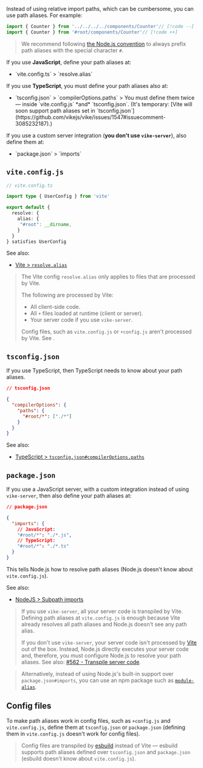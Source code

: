 
Instead of using relative import paths, which can be cumbersome, you can use path aliases. For example:

```js
import { Counter } from '../../../../components/Counter'// [!code --]
import { Counter } from '#root/components/Counter'// [!code ++]
```

> We recommend following [the Node.js convention](https://nodejs.org/api/packages.html#subpath-imports:~:text=must%20always%20start%20with%20%23%20to%20ensure%20they%20are%20disambiguated%20from%20external%20package%20specifiers) to always prefix path aliases with the special character `#`.

If you use **JavaScript**, define your path aliases at:
- <Link href="#vite-config-js">`vite.config.ts` > `resolve.alias`</Link>

If you use **TypeScript**, you must define your path aliases also at:
- <Link href="#tsconfig-json">`tsconfig.json` > `compilerOptions.paths`</Link>
  > You must define them twice — inside `vite.config.js` *and* `tsconfig.json`. (It's temporary: [Vite will soon support path aliases set in `tsconfig.json`](https://github.com/vikejs/vike/issues/1547#issuecomment-3085232187).)

If you use a custom server integration (**you don't use `vike-server`**), also define them at:
- <Link href="#package-json">`package.json` > `imports`</Link>


## `vite.config.js`

```ts
// vite.config.ts

import type { UserConfig } from 'vite'

export default {
  resolve: {
    alias: {
     "#root": __dirname,
    }
  }
} satisfies UserConfig
```

See also:
 - [Vite > `resolve.alias`](https://vitejs.dev/config/shared-options.html#resolve-alias)

> The Vite config `resolve.alias` only applies to files that are processed by Vite.
>
> The following are processed by Vite:
> - All client-side code.
> - All <Link href="/config#files">`+` files</Link> loaded at runtime (client or server).
> - Your server code if you use <Link href="/vike-server">`vike-server`</Link>.
>
> Config files, such as `vite.config.js` or `+config.js` aren't processed by Vite. See <Link href="#config-files" />.


## `tsconfig.json`

If you use TypeScript, then TypeScript needs to know about your path aliases.

```json
// tsconfig.json

{
  "compilerOptions": {
    "paths": {
      "#root/*": ["./*"]
    }
  }
}
```

See also:
 - [TypeScript > `tsconfig.json#compilerOptions.paths`](https://www.typescriptlang.org/tsconfig#paths)


## `package.json`

If you use a JavaScript server, with a <Link href="/server-integration#manual-integration">custom integration</Link> instead of using <Link href="/vike-server">`vike-server`</Link>, then also define your path aliases at:

```json
// package.json

{
  "imports": {
    // JavaScript:
    "#root/*": "./*.js",
    // TypeScript:
    "#root/*": "./*.ts"
  }
}
```

This tells Node.js how to resolve path aliases (Node.js doesn't know about `vite.config.js`).

See also:
 - [NodeJS > Subpath imports](https://nodejs.org/api/packages.html#subpath-imports)

> If you use <Link href="/vike-server">`vike-server`</Link>, all your server code is transpiled by Vite. Defining path aliases at `vite.config.js` is enough because Vite already resolves all path aliases and Node.js doesn't see any path alias.
>
> If you don't use `vike-server`, your server code isn't processed by [Vite](https://vite.dev) out of the box. Instead, Node.js directly executes your server code and, therefore, you must configure Node.js to resolve your path aliases. See also: [#562 - Transpile server code](https://github.com/vikejs/vike/issues/562).

> Alternatively, instead of using Node.js's built-in support over `package.json#imports`, you can use an npm package such as [`module-alias`](https://github.com/ilearnio/module-alias).


## Config files


To make path aliases work in config files, such as  `+config.js` and `vite.config.js`, define them at `tsconfig.json` or `package.json` (defining them in `vite.config.js` doesn't work for config files).

> Config files are transpiled by [esbuild](https://esbuild.github.io) instead of Vite — esbuild supports path aliases defined over `tsconfig.json` and `package.json` (esbuild doesn't know about `vite.config.js`).
